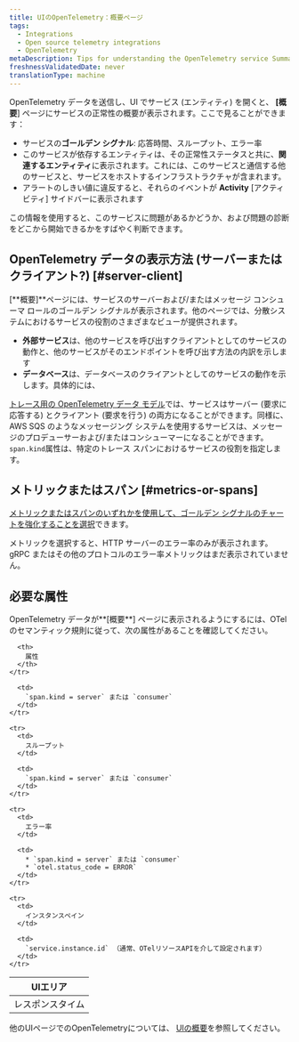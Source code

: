 ```yaml
---
title: UIのOpenTelemetry：概要ページ
tags:
  - Integrations
  - Open source telemetry integrations
  - OpenTelemetry
metaDescription: Tips for understanding the OpenTelemetry service Summary page in the New Relic UI
freshnessValidatedDate: never
translationType: machine
---
```


OpenTelemetry データを送信し、UI でサービス (エンティティ) を開くと、 **\[概要**] ページにサービスの正常性の概要が表示されます。ここで見ることができます：

* サービスの**ゴールデン シグナル**: 応答時間、スループット、エラー率
* このサービスが依存するエンティティは、その正常性ステータスと共に、**関連するエンティティ**に表示されます。これには、このサービスと通信する他のサービスと、サービスをホストするインフラストラクチャが含まれます。
* アラートのしきい値に違反すると、それらのイベントが **Activity** \[アクティビティ] サイドバーに表示されます

この情報を使用すると、このサービスに問題があるかどうか、および問題の診断をどこから開始できるかをすばやく判断できます。

## OpenTelemetry データの表示方法 (サーバーまたはクライアント?) [#server-client]

\[**概要]**ページには、サービスのサーバーおよび/またはメッセージ コンシューマ ロールのゴールデン シグナルが表示されます。他のページでは、分散システムにおけるサービスの役割のさまざまなビューが提供されます。

* **外部サービス**は、他のサービスを呼び出すクライアントとしてのサービスの動作と、他のサービスがそのエンドポイントを呼び出す方法の内訳を示します
* **データベース**は、データベースのクライアントとしてのサービスの動作を示します。具体的には、

[トレース用の OpenTelemetry データ モデル](https://github.com/open-telemetry/opentelemetry-specification/blob/main/specification/trace/semantic_conventions/)では、サービスはサーバー (要求に応答する) とクライアント (要求を行う) の両方になることができます。同様に、AWS SQS のようなメッセージング システムを使用するサービスは、メッセージのプロデューサーおよび/またはコンシューマーになることができます。`span.kind`属性は、特定のトレース スパンにおけるサービスの役割を指定します。

## メトリックまたはスパン [#metrics-or-spans]

[メトリックまたはスパンのいずれかを使用して、ゴールデン シグナルのチャートを強化することを選択](https://docs.newrelic.com/docs/more-integrations/open-source-telemetry-integrations/opentelemetry/view-your-data/opentelemetry-find-entities/#metric-span-toggle)できます。

<Callout variant="important">
  メトリックを選択すると、HTTP サーバーのエラー率のみが表示されます。gRPC またはその他のプロトコルのエラー率メトリックはまだ表示されていません。
</Callout>

## 必要な属性

OpenTelemetry データが**\[概要**] ページに表示されるようにするには、OTel のセマンティック規則に従って、次の属性があることを確認してください。

<table>
  <thead>
    <tr>
      <th style={{ width: "200px" }}>
        UIエリア
      </th>

      <th>
        属性
      </th>
    </tr>
  </thead>

  <tbody>
    <tr>
      <td>
        レスポンスタイム
      </td>

      <td>
        `span.kind = server` または `consumer`
      </td>
    </tr>

    <tr>
      <td>
        スループット
      </td>

      <td>
        `span.kind = server` または `consumer`
      </td>
    </tr>

    <tr>
      <td>
        エラー率
      </td>

      <td>
        * `span.kind = server` または `consumer`
        * `otel.status_code = ERROR`
      </td>
    </tr>

    <tr>
      <td>
        インスタンスペイン
      </td>

      <td>
        `service.instance.id` （通常、OTelリソースAPIを介して設定されます）
      </td>
    </tr>
  </tbody>
</table>

他のUIページでのOpenTelemetryについては、 [UIの概要](/docs/more-integrations/open-source-telemetry-integrations/opentelemetry/view-your-data/opentelemetry-view-your-data)を参照してください。